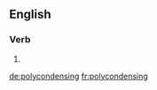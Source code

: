 ==English==

===Verb===
{{head|en|present participle}}

# {{present participle of|polycondense|lang=en}}

[[de:polycondensing]]
[[fr:polycondensing]]